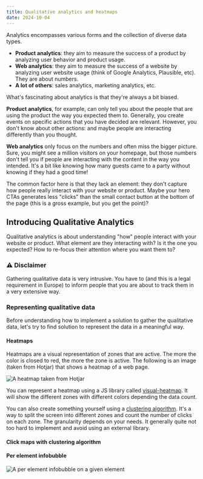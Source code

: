 ```yaml
---
title: Qualitative analytics and heatmaps
date: 2024-10-04
---
```




Analytics encompasses various forms and the collection of diverse data types.

- **Product analytics**: they aim to measure the success of a product by analyzing user behavior and product usage.
- **Web analytics**: they aim to measure the success of a website by analyzing user website usage (think of Google Analytics, Plausible, etc). They are about numbers.
- **A lot of others**: sales analytics, marketing analytics, etc.

What's fascinating about analytics is that they're always a bit biased.

**Product analytics**, for example, can only tell you about the people that are using the product the way you expected them to. Generally, you create events on specific actions that you have decided are relevant. However, you don't know about other actions: and maybe people are interacting differently than you thought.

**Web analytics** only focus on the numbers and often miss the bigger picture. Sure, you might see a million visitors on your homepage, but those numbers don't tell you if people are interacting with the content in the way you intended. It's a bit like knowing how many guests came to a party without knowing if they had a good time!

The common factor here is that they lack an element: they don't capture how people really interact with your website or product. Maybe your hero CTAs generates less "clicks" than the small contact button at the bottom of the page (this is a gross example, but you get the point)?

## Introducing Qualitative Analytics

Qualitative analytics is about understanding "how" people interact with your website or product. What element are they interacting with? Is it the one you expected? How to re-focus their attention where you want them to?

### ⚠️ Disclaimer

Gathering qualitative data is very intrusive. You have to (and this is a legal requirement in Europe) to inform people that you are about to track them in a very extensive way.

### Representing qualitative data

Before understanding how to implement a solution to gather the qualitative data, let's try to find solution to represent the data in a meaningful way.

#### Heatmaps

Heatmaps are a visual representation of zones that are active. The more the color is closed to red, the more the zone is active. The following is an image (taken from Hotjar) that shows a heatmap of a web page.

<Image src={heatmap} alt="A heatmap taken from Hotjar " />

You can represent a heatmap using a JS library called [visual-heatmap](https://github.com/nswamy14/visual-heatmap). It will show the different zones with different colors depending the data count.

You can also create something yourself using a [clustering algorithm](https://www.freecodecamp.org/news/8-clustering-algorithms-in-machine-learning-that-all-data-scientists-should-know/). It's a way to split the screen into different zones and count the number of clicks on each zone. The granularity depends on your needs. It generally quite not too hard to implement and avoid using an external library.

#### Click maps with clustering algorithm

#### Per element infobubble

<div className="border border-zinc-800 rounded-xl px-8">
  <Image src={hotzone} alt="A per element infobubble on a given element " />
</div>
